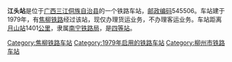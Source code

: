 {{noteTA
|1=zh-cn:始发车次; zh-hk:列車班次;
|2=zh-cn:车次; zh-hk:班次;
}}
{{for|位于厦门的同名车站|江头站 (厦门市)}}
{{Infobox China railway station 
|车站名称 = 江头站
|车站名称拼音 = 
|车站地址 = [[广西|广西]][[三江侗族自治县|三江侗族自治县]]
|归属 = [[南宁铁路局|南宁铁路局]]
|车站等级 = [[四等站_(中铁)|四等站]]
|线路 = [[焦柳铁路|焦柳铁路]]
}}
'''江头站'''是位于[[广西|广西]][[三江侗族自治县|三江侗族自治县]]的一个铁路车站，[[邮政编码|邮政编码]]545506。车站建于1979年，有[[焦柳铁路|焦柳铁路]]经过该站，现仅办理货运业务，不办理客运业务。车站距离[[月山站|月山站]]1401[[公里|公里]]，隶属[[南宁铁路局|南宁铁路局]]，是[[四等站_(中铁)|四等站]]。

{{start rail box}}
{{s-inop|[[水团站|水团站]]}}
{{s-line|[[焦柳铁路|焦柳铁路]]}}
{{s-inop|[[八斗站|八斗站]]}}
{{end box}}
{{焦柳铁路}}
{{铁路车站小作品}}
{{广西小作品}}

[[Category:焦柳铁路车站|Category:焦柳铁路车站]]
[[Category:1979年启用的铁路车站|Category:1979年启用的铁路车站]]
[[Category:柳州市铁路车站|Category:柳州市铁路车站]]